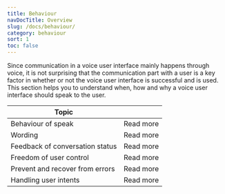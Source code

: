 ```yaml
---
title: Behaviour
navDocTitle: Overview
slug: /docs/behaviour/
category: behaviour
sort: 1
toc: false
---
```


Since communication in a voice user interface mainly happens through voice, it is not surprising that the communication part with a user is a key factor in whether or not the voice user interface is successful and is used. This section helps you to understand when, how and why a voice user interface should speak to the user.

| Topic                           |                                                                              |
| ------------------------------- | ---------------------------------------------------------------------------- |
| Behaviour of speak              | <Link to="/docs/behaviour/behaviour-of-speak/">Read more</Link>              |
| Wording                         | <Link to="/docs/behaviour/wording/">Read more</Link>                         |
| Feedback of conversation status | <Link to="/docs/behaviour/feedback-of-conversation-status/">Read more</Link> |
| Freedom of user control         | <Link to="/docs/behaviour/freedom-of-user-control/">Read more</Link>         |
| Prevent and recover from errors | <Link to="/docs/behaviour/prevent-and-recover-from-errors/">Read more</Link> |
| Handling user intents           | <Link to="/docs/behaviour/handling-user-intents/">Read more</Link>           |
